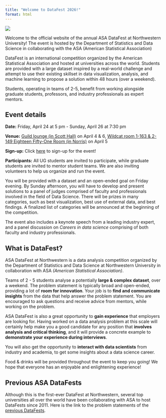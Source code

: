 ```yaml
---
title: "Welcome to DataFest 2026!"
format: html
---
```


![](images\IMG_0019_crop.JPG)

Welcome to the official website of the annual ASA DataFest at Northwestern University! The event is hosted by the Department of Statistics and Data Science in collaborating with the ASA (American Statistical Association)

DataFest is an international competition organized by the American Statistical Association and hosted at universities across the world. Students are provided with a large dataset inspired by a real-world challenge and attempt to use their existing skillset in data visualization, analysis, and machine learning to propose a solution within 48 hours (over a weekend).

Students, operating in teams of 2-5, benefit from working alongside graduate students, professors, and industry professionals as expert mentors. 

## Event details

**Date:** Friday, April 24 at 5 pm - Sunday, April 26 at 7:30 pm

**Venue:** [Guild lounge (in Scott Hall)](https://www.google.com/maps/place/Scott+Hall/@42.0515594,-87.6801948,17z/data=!3m1!4b1!4m6!3m5!1s0x880fd074ca661347:0xb3d0721c09135496!8m2!3d42.0515594!4d-87.6776199!16s%2Fg%2F1tdwfjbm?entry=ttu&g_ep=EgoyMDI0MTIxMS4wIKXMDSoASAFQAw%3D%3D) on April 4 & 6, [Wildcat room 1-163 & 2-149 Eighteen Fifty-One Room (in Norris)](https://www.google.com/maps?newwindow=1&sca_esv=e13d45d6070d9fea&rlz=1C1GCEA_enUS971US971&output=search&q=norris+northwestern&source=lnms&fbs=AEQNm0Aa4sjWe7Rqy32pFwRj0UkWd8nbOJfsBGGB5IQQO6L3JxdWbs3CkcdlHyEbrNaWhousA6g1P-W7aLn7k_lr4XDtWs7W5tBNejPwIJwUJ16r3jzyqWhg1a39ls4ML3z8pj-Ufp_krMxaJJ4-Mn3vRNfm_coqdrdQ024V3JNK6dad_yTSycrdX1pp0iJH4mG2gyqg_RuszK4V-HMOSu1vGet8w8jt3Q&entry=mc&ved=1t:200715&ictx=111) on April 5

**Sign-up:** Click [here](https://nustat.github.io/2025-datafest/signup.html) to sign-up for the event!

**Participants:** All UG students are invited to participate, while graduate students are invited to mentor student teams. We are also inviting volunteers to help us organize and run the event.

You will be provided with a dataset and an open-ended goal on Friday evening. By Sunday afternoon, you will have to develop and present solutions to a panel of judges comprised of faculty and professionals involved in the field of Data Science. There will be prizes in many categories, such as best visualization, best use of external data, and best findings. A finalized list of categories will be announced at the beginning of the competition.

The event also includes a keynote speech from a leading industry expert, and a panel discussion on *Careers in data science* comprising of both faculty and industry professionals.

## What is DataFest?

ASA DataFest at Northwestern is a data analysis competition organized by the Department of Statistics and Data Science at Northwestern University in collaboration with ASA *(American Statistical Association)*.

Teams of 2 - 5 students analyse a potentially **large \& complex dataset**, over a weekend. The problem statement is typically broad and open-ended, providing a lot of **room for innovation**. Your job is to **find and communicate insights** from the data that help answer the problem statement. You are encouraged to ask questions and receive advice from mentors, while working on the problem. 

ASA DataFest is also a great opportunity to **gain experience** that employers are looking for. Having worked on a data analysis problem at this scale will certainly help make you a good candidate for any position that **involves analysis and critical thinking**, and it will provide a concrete example to **demonstrate your experience during interviews**.

You will also get the opportunity to **interact with data scientists** from industry and academia, to get some insights about a data science career.

Food \& drinks will be provided throughout the event to keep you going! We hope that everyone has an enjoyable and enlightening experience!

## Previous ASA DataFests

Although this is the first-ever DataFest at Northwestern, several top universities all over the world have been collaborating with ASA to host DataFests since 2011. Here is the link to the problem statements of the [previous DataFests](https://ww2.amstat.org/education/datafest/previous.cfm).

